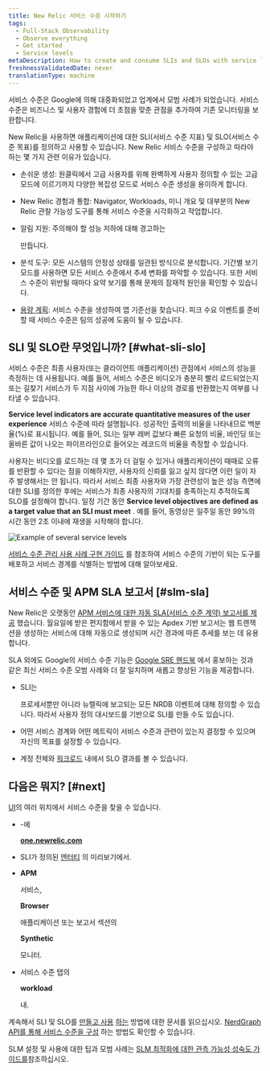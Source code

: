 ```yaml
---
title: New Relic 서비스 수준 시작하기
tags:
  - Full-Stack Observability
  - Observe everything
  - Get started
  - Service levels
metaDescription: How to create and consume SLIs and SLOs with service level management in New Relic.
freshnessValidatedDate: never
translationType: machine
---
```



서비스 수준은 Google에 의해 대중화되었고 업계에서 모범 사례가 되었습니다. 서비스 수준은 비즈니스 및 사용자 경험에 더 초점을 맞춘 관점을 추가하여 기존 모니터링을 보완합니다.

New Relic을 사용하면 애플리케이션에 대한 SLI(서비스 수준 지표) 및 SLO(서비스 수준 목표)를 정의하고 사용할 수 있습니다. New Relic 서비스 수준을 구성하고 따라야 하는 몇 가지 관련 이유가 있습니다.

* 손쉬운 생성: 원클릭에서 고급 사용자를 위해 완벽하게 사용자 정의할 수 있는 고급 모드에 이르기까지 다양한 복잡성 모드로 서비스 수준 생성을 용이하게 합니다.

* New Relic 경험과 통합: Navigator, Workloads, 미니 개요 및 대부분의 New Relic 관찰 가능성 도구를 통해 서비스 수준을 시각화하고 작업합니다.

* 알림 지원: 주의해야 할 성능 저하에 대해 경고하는

  <InlinePopover type="alerts"/>

  만듭니다.

* 분석 도구: 모든 시스템의 안정성 상태를 일관된 방식으로 분석합니다. 기간별 보기 모드를 사용하면 모든 서비스 수준에서 추세 변화를 파악할 수 있습니다. 또한 서비스 수준이 위반될 때마다 요약 보기를 통해 문제의 잠재적 원인을 확인할 수 있습니다.

* [용량 계획](/docs/journey-demand/get-started): 서비스 수준을 생성하여 앱 기준선을 찾습니다. 피크 수요 이벤트를 준비할 때 서비스 수준은 팀의 성공에 도움이 될 수 있습니다.

## SLI 및 SLO란 무엇입니까? [#what-sli-slo]

서비스 수준은 최종 사용자(또는 클라이언트 애플리케이션) 관점에서 서비스의 성능을 측정하는 데 사용됩니다. 예를 들어, 서비스 수준은 비디오가 충분히 빨리 로드되었는지 또는 길찾기 서비스가 두 지점 사이에 가능한 하나 이상의 경로를 반환했는지 여부를 나타낼 수 있습니다.

<DNT>**Service level indicators are accurate quantitative measures of the user experience**</DNT> 서비스 수준에 따라 설명됩니다. 성공적인 출력의 비율을 나타내므로 백분율(%)로 표시됩니다. 예를 들어, SLI는 일부 레버 값보다 빠른 요청의 비율, 바인딩 또는 올바른 값이 나오는 파이프라인으로 들어오는 레코드의 비율을 측정할 수 있습니다.

사용자는 비디오를 로드하는 데 몇 초가 더 걸릴 수 있거나 애플리케이션이 때때로 오류를 반환할 수 있다는 점을 이해하지만, 사용자의 신뢰를 잃고 싶지 않다면 이런 일이 자주 발생해서는 안 됩니다. 따라서 서비스 최종 사용자와 가장 관련성이 높은 성능 측면에 대한 SLI를 정의한 후에는 서비스가 최종 사용자의 기대치를 충족하는지 추적하도록 SLO를 설정해야 합니다. 일정 기간 동안 <DNT>**Service level objectives are defined as a target value that an SLI must meet**</DNT> . 예를 들어, 동영상은 일주일 동안 99%의 시간 동안 2초 이내에 재생을 시작해야 합니다.

<img
  title="Example of several service levels.png"
  alt="Example of several service levels"
  src={slmServiceLevelsOverview}
/>

[서비스 수준 관리 사용 사례 구현 가이드](/docs/new-relic-solutions/observability-maturity/uptime-performance-reliability/slm-implementation-guide/) 를 참조하여 서비스 수준의 기반이 되는 도구를 배포하고 서비스 경계를 식별하는 방법에 대해 알아보세요.

## 서비스 수준 및 APM SLA 보고서 [#slm-sla]

New Relic은 오랫동안 [APM 서비스에 대한 자동 SLA(서비스 수준 계약) 보고서를 제공](/docs/apm/reports/service-level-agreements/apm-sla-reports/) 했습니다. 월요일에 받은 편지함에서 받을 수 있는 Apdex 기반 보고서는 웹 트랜잭션을 생성하는 서비스에 대해 자동으로 생성되며 시간 경과에 따른 추세를 보는 데 유용합니다.

SLA 외에도 Google의 서비스 수준 기능은 [Google SRE 핸드북](https://sre.google/books/) 에서 홍보하는 것과 같은 최신 서비스 수준 모범 사례와 더 잘 일치하며 새롭고 향상된 기능을 제공합니다.

* SLI는

  <InlinePopover type="apm"/>

  프로세서뿐만 아니라 뉴렐릭에 보고되는 모든 NRDB 이벤트에 대해 정의할 수 있습니다. 따라서 사용자 정의 대시보드를 기반으로 SLI를 만들 수도 있습니다.

* 어떤 서비스 경계와 어떤 메트릭이 서비스 수준과 관련이 있는지 결정할 수 있으며 자신의 목표를 설정할 수 있습니다.

* 계정 전체와 [워크로드](/docs/new-relic-one/use-new-relic-one/workloads/workloads-isolate-resolve-incidents-faster/) 내에서 SLO 결과를 볼 수 있습니다.

## 다음은 뭐지? [#next]

[UI](https://one.newrelic.com)의 여러 위치에서 서비스 수준을 찾을 수 있습니다.

* \-에

  <DNT>**[one.newrelic.com](https://one.newrelic.com/all-capabilities)**</DNT>

* SLI가 정의된 [엔터티](/docs/new-relic-one/use-new-relic-one/core-concepts/what-entity-new-relic/) 의 미리보기에서.

* <DNT>**APM**</DNT>

  서비스,

  <DNT>**Browser**</DNT>

  애플리케이션 또는 보고서 섹션의

  <DNT>**Synthetic**</DNT>

  모니터.

* 서비스 수준 탭의

  <DNT>**workload**</DNT>

  내.

계속해서 SLI 및 SLO를 [만들고 사용](/docs/service-level-management/create-slm) [하는](/docs/service-level-management/consume-slm) 방법에 대한 문서를 읽으십시오. [NerdGraph API를 통해 서비스 수준을 구성](/docs/apis/nerdgraph/examples/nerdgraph-slm/) 하는 방법도 확인할 수 있습니다.

SLM 설정 및 사용에 대한 팁과 모범 사례는 [SLM 최적화에 대한 관측 가능성 성숙도 가이드를](/docs/new-relic-solutions/observability-maturity/uptime-performance-reliability/optimize-slm-guide)참조하십시오.